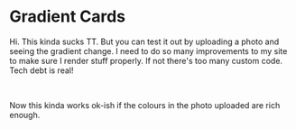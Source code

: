 
# Gradient Cards

Hi. This kinda sucks TT. But you can test it out by uploading a photo and seeing the gradient change. I need to do so many improvements to my site to make sure I render stuff properly. If not there's too many custom code. Tech debt is real!

<br />

Now this kinda works ok-ish if the colours in the photo uploaded are rich enough.

<ArcGradientCard />
